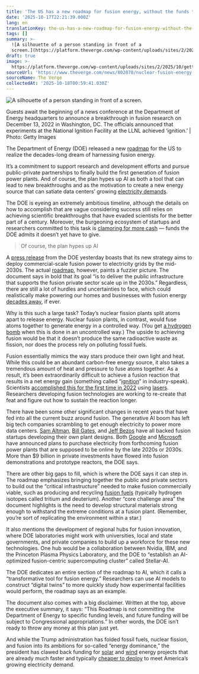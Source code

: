 ```yaml
---
title: 'The US has a new roadmap for fusion energy, without the funds to back it up'
date: '2025-10-17T22:21:39.000Z'
lang: en
translationKey: the-us-has-a-new-roadmap-for-fusion-energy-without-the-funds
tags: []
summary: >-
  ![A silhouette of a person standing in front of a
  screen.](https://platform.theverge.com/wp-content/uploads/sites/2/2025/10/gettyimages-1448790394.jpg?quality=9...
draft: true
image: >-
  https://platform.theverge.com/wp-content/uploads/sites/2/2025/10/gettyimages-1448790394.jpg?quality=90&#038;strip=all&#038;crop=0,0,100,100
sourceUrl: 'https://www.theverge.com/news/802070/nuclear-fusion-energy-ai-trump-roadmap'
sourceName: The Verge
collectedAt: '2025-10-18T00:59:41.030Z'
---
```

![A silhouette of a person standing in front of a screen.](https://platform.theverge.com/wp-content/uploads/sites/2/2025/10/gettyimages-1448790394.jpg?quality=90&strip=all&crop=0,0,100,100)

Guests await the beginning of a news conference at the Department of Energy headquarters to announce a breakthrough in fusion research on December 13, 2022 in Washington, DC. The officials announced that experiments at the National Ignition Facility at the LLNL achieved ‘ignition.’ | Photo: Getty Images

The Department of Energy (DOE) released a new [roadmap](https://www.energy.gov/articles/fusion-st-roadmap) for the US to realize the decades-long dream of harnessing fusion energy.

It’s a commitment to support research and development efforts and pursue public-private partnerships to finally build the first generation of fusion power plants. And of course, the plan hypes up AI as both a tool that can lead to new breakthroughs and as the motivation to create a new energy source that can satiate data centers’ growing [electricity demands](https://www.wsj.com/business/energy-oil/ai-data-centers-desperate-for-electricity-are-building-their-own-power-plants-291f5c81?mod=hp_lead_pos7).

The DOE is eyeing an extremely ambitious timeline, although the details on how to accomplish that are vague considering success still relies on achieving scientific breakthroughs that have evaded scientists for the better part of a century. Moreover, the burgeoning ecosystem of startups and researchers committed to this task is [clamoring for more cash](https://www.axios.com/2025/10/14/chris-wright-doe-energy-department-fusion-plans) — funds the DOE admits it doesn’t yet have to give. 

> Of course, the plan hypes up AI

A [press release](https://www.energy.gov/articles/energy-department-announces-fusion-science-and-technology-roadmap-accelerate-commercial) from the DOE yesterday boasts that its new strategy aims to deploy commercial-scale fusion power to electricity grids by the mid-2030s. The actual [roadmap](https://www.energy.gov/articles/fusion-st-roadmap), however, paints a fuzzier picture. The document says in bold that its goal “is to deliver the public infrastructure that supports the fusion private sector scale up in the 2030s.” Regardless, there are still a lot of hurdles and uncertainties to face, which could realistically make powering our homes and businesses with fusion energy [decades away](https://www.theverge.com/23508872/nuclear-fusion-power-clean-energy-breakthrough-explained), if ever. 

Why is this such a large task? Today’s nuclear fission plants split atoms apart to release energy. Nuclear fusion plants, in contrast, would fuse atoms together to generate energy in a controlled way. (You get [a hydrogen bomb](https://www.osti.gov/opennet/manhattan-project-history/Science/BombDesign/hydrogen-bomb.html) when this is done in an uncontrolled way.) The upside to achieving fusion would be that it doesn’t produce the same radioactive waste as fission, nor does the process rely on polluting fossil fuels. 

Fusion essentially mimics the way stars produce their own light and heat. While this could be an abundant carbon-free energy source, it also takes a tremendous amount of heat and pressure to fuse atoms together. As a result, it’s been extraordinarily difficult to achieve a fusion reaction that results in a net energy gain (something called “[ignition](https://lasers.llnl.gov/science/achieving-fusion-ignition)” in industry-speak). Scientists [accomplished this for the first time in 2022](https://www.theverge.com/2022/12/13/23506086/nuclear-fusion-power-research-milestone-net-energy-gain) using [lasers](https://www.theverge.com/2022/12/15/23510819/nuclear-fusion-ignition-breakthrough-physicist-tammy-ma). Researchers developing fusion technologies are working to re-create that feat and figure out how to sustain the reaction longer. 

There have been some other significant changes in recent years that have fed into all the current buzz around fusion. The generative AI boom has left big tech companies scrambling to get enough electricity to power more data centers. [Sam Altman](https://www.helionenergy.com/articles/announcing-500-million-fundraise/), [Bill Gates](https://cfs.energy/news-and-media/commonwealth-fusion-systems-raises-863-million-series-b2-round-to-accelerate-the-commercialization-of-fusion-energy), and [Jeff Bezos](https://www.seattletimes.com/business/jeff-bezos-backed-nuclear-fusion-company-raises-15-million-for-demo/) have all backed fusion startups developing their own plant designs. Both [Google](https://www.theverge.com/news/694682/google-nuclear-fusion-deal-cfs) and [Microsoft](https://www.theverge.com/2023/5/10/23717332/microsoft-nuclear-fusion-power-plant-helion-purchase-agreement) have announced plans to purchase electricity from forthcoming fusion power plants that are supposed to be online by the late 2020s or 2030s. More than $9 billion in private investments have flowed into fusion demonstrations and prototype reactors, the DOE says.

There are other big gaps to fill, which is where the DOE says it can step in. The roadmap emphasizes bringing together the public and private sectors to build out the “critical infrastructure” needed to make fusion commercially viable, such as producing and recycling [fusion fuels](https://www.energy.gov/science/doe-explainsdeuterium-tritium-fusion-fuel) (typically hydrogen isotopes called tritium and deuterium). Another “core challenge area” the document highlights is the need to develop structural materials strong enough to withstand the extreme conditions at a fusion plant. (Remember, you’re sort of replicating the environment within a star.)  

It also mentions the development of regional hubs for fusion innovation, where DOE laboratories might work with universities, local and state governments, and private companies to build up a workforce for these new technologies. One hub would be a collaboration between Nvidia, IBM, and the Princeton Plasma Physics Laboratory, and the DOE to “establish an AI-optimized fusion-centric supercomputing cluster” called Stellar-AI.

The DOE dedicates an entire section of the roadmap to AI, which it calls a “transformative tool for fusion energy.” Researchers can use AI models to construct “digital twins” to more quickly study how experimental facilities would perform, the roadmap says as an example. 

The document also comes with a big disclaimer. Written at the top, above the executive summary, it says: “This Roadmap is not committing the Department of Energy to specific funding levels, and future funding will be subject to Congressional appropriations.” In other words, the DOE isn’t ready to throw any money at this plan just yet. 

And while the Trump administration has folded fossil fuels, nuclear fission, and fusion into its ambitions for so-called “energy dominance,” the president has clawed back funding for [solar](https://www.nytimes.com/2025/08/05/climate/epa-cancels-solar-energy-grants.html) and [wind](https://www.npr.org/2025/08/31/nx-s1-5522943/trump-offshore-wind-energy-ports) energy projects that are already much faster and typically [cheaper to deploy](https://www.irena.org/News/pressreleases/2025/Jul/91-Percent-of-New-Renewable-Projects-Now-Cheaper-Than-Fossil-Fuels-Alternatives) to meet America’s growing electricity demand.
